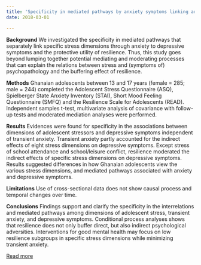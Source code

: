 ```yaml
---
title: 'Specificity in mediated pathways by anxiety symptoms linking adolescent stress profiles to depressive symptoms: Results of a moderated mediation approach'
date: 2018-03-01

---
```

**Background**
We investigated the specificity in mediated pathways that separately link specific stress dimensions through anxiety to depressive symptoms and the protective utility of resilience. Thus, this study goes beyond lumping together potential mediating and moderating processes that can explain the relations between stress and (symptoms of) psychopathology and the buffering effect of resilience.

**Methods**
Ghanaian adolescents between 13 and 17 years (female = 285; male = 244) completed the Adolescent Stress Questionnaire (ASQ), Spielberger State Anxiety Inventory (STAI), Short Mood Feeling Questionnaire (SMFQ) and the Resilience Scale for Adolescents (READ). Independent samples t-test, multivariate analysis of covariance with follow-up tests and moderated mediation analyses were performed.

**Results**
Evidences were found for specificity in the associations between dimensions of adolescent stressors and depressive symptoms independent of transient anxiety. Transient anxiety partly accounted for the indirect effects of eight stress dimensions on depressive symptoms. Except stress of school attendance and school/leisure conflict, resilience moderated the indirect effects of specific stress dimensions on depressive symptoms. Results suggested differences in how Ghanaian adolescents view the various stress dimensions, and mediated pathways associated with anxiety and depressive symptoms.

**Limitations**
Use of cross-sectional data does not show causal process and temporal changes over time.

**Conclusions**
Findings support and clarify the specificity in the interrelations and mediated pathways among dimensions of adolescent stress, transient anxiety, and depressive symptoms. Conditional process analyses shows that resilience does not only buffer direct, but also indirect psychological adversities. Interventions for good mental health may focus on low resilience subgroups in specific stress dimensions while minimizing transient anxiety.

[Read more](https://doi.org/10.1016/j.jad.2017.12.011)